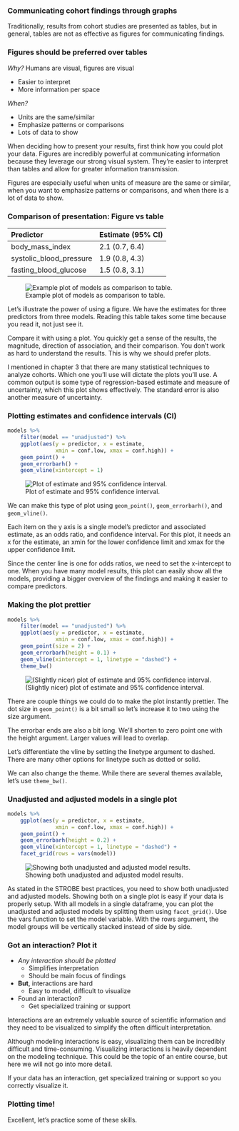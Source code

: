 
### Communicating cohort findings through graphs

Traditionally, results from cohort studies are presented as tables, but in
general, tables are not as effective as figures for communicating findings.

### Figures should be preferred over tables

*Why?* Humans are visual, figures are visual

- Easier to interpret 
- More information per space 

*When?* 

- Units are the same/similar 
- Emphasize patterns or comparisons 
- Lots of data to show 

When deciding how to present your results, first think how you could plot your
data. Figures are incredibly powerful at communicating information because they
leverage our strong visual system. They're easier to interpret than tables and
allow for greater information transmission.

Figures are especially useful when units of measure are the same or similar,
when you want to emphasize patterns or comparisons, and when there is a lot of
data to show.

### Comparison of presentation: Figure vs table

| Predictor               |Estimate (95% CI) |
|:------------------------|:-----------------|
| body_mass_index         |2.1 (0.7, 6.4)    |
| systolic_blood_pressure |1.9 (0.8, 4.3)    |
| fasting_blood_glucose   |1.5 (0.8, 3.1)    | 

![Example plot of models as comparison to table.](images/ch4-v2-models.png) 

Let's illustrate the power of using a figure. We have the estimates for three
predictors from three models. Reading this table takes some time because you
read it, not just see it.

Compare it with using a plot. You quickly get a sense of the results, the
magnitude, direction of association, and their comparison. You don't work as
hard to understand the results. This is why we should prefer plots.

I mentioned in chapter 3 that there are many statistical techniques to analyze
cohorts. Which one you'll use will dictate the plots you'll use. A common output
is some type of regression-based estimate and measure of uncertainty, which this
plot shows effectively. The standard error is also another measure of
uncertainty.

### Plotting estimates and confidence intervals (CI)

``` r
models %>%
    filter(model == "unadjusted") %>%
    ggplot(aes(y = predictor, x = estimate, 
               xmin = conf.low, xmax = conf.high)) +
    geom_point() +
    geom_errorbarh() +
    geom_vline(xintercept = 1)
```

![Plot of estimate and 95% confidence interval.](images/ch4-v2-estimate-ci-basic.png) 

We can make this type of plot using `geom_point()`,
`geom_errorbarh()`, and `geom_vline()`.

Each item on the y axis is a single model's predictor and associated estimate,
as an odds ratio, and confidence interval. For this plot, it needs an x for the
estimate, an xmin for the lower confidence limit and xmax for the upper
confidence limit.

Since the center line is one for odds ratios, we need to set the x-intercept to
one. When you have many model results, this plot can easily show all the models,
providing a bigger overview of the findings and making it easier to compare
predictors.

### Making the plot prettier

``` r
models %>%
    filter(model == "unadjusted") %>%
    ggplot(aes(y = predictor, x = estimate, 
    		   xmin = conf.low, xmax = conf.high)) +
    geom_point(size = 2) +
    geom_errorbarh(height = 0.1) +
    geom_vline(xintercept = 1, linetype = "dashed") +
    theme_bw()
```

![(Slightly nicer) plot of estimate and 95% confidence interval.](images/ch4-v2-estimate-ci-nicer.png) 

There are couple things we could do to make the plot instantly prettier. The dot
size in `geom_point()` is a bit small so let's increase it to two using
the size argument.

The errorbar ends are also a bit long. We'll shorten to zero point one with the
height argument. Larger values will lead to overlap.

Let's differentiate the vline by setting the linetype argument to dashed. There
are many other options for linetype such as dotted or solid.

We can also change the theme. While there are several themes available, let's
use `theme_bw()`.

### Unadjusted and adjusted models in a single plot

``` r
models %>%
    ggplot(aes(y = predictor, x = estimate, 
               xmin = conf.low, xmax = conf.high)) +
    geom_point() +
    geom_errorbarh(height = 0.2) +
    geom_vline(xintercept = 1, linetype = "dashed") +
    facet_grid(rows = vars(model))
```

![Showing both unadjusted and adjusted model results.](images/ch4-v2-unadjusted-adjusted.png) 

As stated in the STROBE best practices, you need to show both unadjusted and
adjusted models. Showing both on a single plot is easy if your data is properly
setup. With all models in a single dataframe, you can plot the unadjusted and
adjusted models by splitting them using `facet_grid()`. Use the vars
function to set the model variable. With the rows argument, the model groups
will be vertically stacked instead of side by side.

### Got an interaction? Plot it

- *Any interaction should be plotted* 
    - Simplifies interpretation
    - Should be main focus of findings
- **But**, interactions are hard 
    - Easy to model, difficult to visualize
- Found an interaction? 
    - Get specialized training or support

Interactions are an extremely valuable source of scientific information and they
need to be visualized to simplify the often difficult interpretation.

Although modeling interactions is easy, visualizing them can be incredibly
difficult and time-consuming. Visualizing interactions is heavily dependent on
the modeling technique. This could be the topic of an entire course, but here we
will not go into more detail.

If your data has an interaction, get specialized training or support so you
correctly visualize it.

### Plotting time!

Excellent, let's practice some of these skills.
